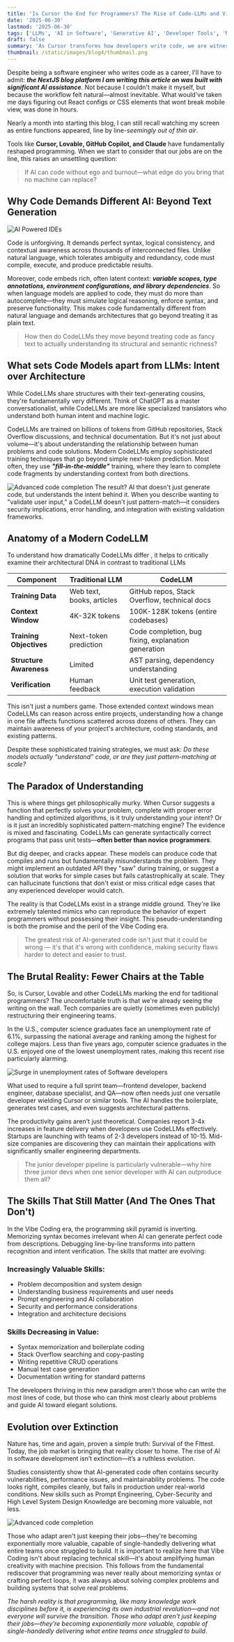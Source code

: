 ```yaml
---
title: 'Is Cursor the End for Programmers? The Rise of Code-LLMs and Vibe Coding'
date: '2025-06-30'
lastmod: '2025-06-30'
tags: ['LLMs', 'AI in Software', 'Generative AI', 'Developer Tools', 'NLP']
draft: false
summary: 'As Cursor transforms how developers write code, we are witnessing the emergence of "Vibe Coding"—a new paradigm where programmers work through intuition and intent rather than explicit syntax. But how are these CodeLLMs different from traditional LLM architectures, and are we really losing the essence of what made us programmers in the first place?'
thumbnail: /static/images/blog4/thumbnail.png
---
```


Despite being a software engineer who writes code as a career, I'll have to admit: _**the NextJS blog platform I am writing this article on was built with significant AI assistance**_. Not because I couldn't make it myself, but because the workflow felt natural—almost inevitable. What would've taken me days figuring out React configs or CSS elements that wont break mobile view, was done in hours.

Nearly a month into starting this blog, I can still recall watching my screen as entire functions appeared, line by line-_seemingly out of thin air_.

Tools like **Cursor, Lovable, GitHub Copilot, and Claude** have fundamentally reshaped programming. When we start to consider that our jobs are on the line, this raises an unsettling question:

> If AI can code without ego and burnout—what edge do you bring that no machine can replace?

<TOCInline toc={props.toc} />

## Why Code Demands Different AI: Beyond Text Generation

![AI Powered IDEs](/static/images/blog4/editors.png)

Code is unforgiving. It demands perfect syntax, logical consistency, and contextual awareness across thousands of interconnected files. Unlike natural language, which tolerates ambiguity and redundancy, code must compile, execute, and produce predictable results.

Moreover, code embeds rich, often latent context: **_variable scopes, type annotations, environment configurations, and library dependencies_**. So when language models are applied to code, they must do more than autocomplete—they must simulate logical reasoning, enforce syntax, and preserve functionality. This makes code fundamentally different from natural language and demands architectures that go beyond treating it as plain text.

> How then do CodeLLMs they move beyond treating code as fancy text to actually understanding its structural and semantic richness?

## What sets Code Models apart from LLMs: Intent over Architecture

While CodeLLMs share structures with their text-generating cousins, they're fundamentally very different. Think of ChatGPT as a master conversationalist, while CodeLLMs are more like specialized translators who understand both human intent and machine logic.

CodeLLMs are trained on billions of tokens from GitHub repositories, Stack Overflow discussions, and technical documentation. But it's not just about volume—it's about understanding the relationship between human problems and code solutions. Modern CodeLLMs employ sophisticated training techniques that go beyond simple next-token prediction. Most often, they use **_"fill-in-the-middle"_** training, where they learn to complete code fragments by understanding context from both directions.

![Advanced code completion](/static/images/blog4/prediction.png)
The result? AI that doesn't just generate code, but understands the intent behind it. When you describe wanting to "validate user input," a CodeLLM doesn't just pattern-match—it considers security implications, error handling, and integration with existing validation frameworks.

## Anatomy of a Modern CodeLLM

To understand how dramatically CodeLLMs differ , it helps to critically examine their architectural DNA in contrast to traditional LLMs

| **Component**           | **Traditional LLM**       | **CodeLLM**                                         |
| ----------------------- | ------------------------- | --------------------------------------------------- |
| **Training Data**       | Web text, books, articles | GitHub repos, Stack Overflow, technical docs        |
| **Context Window**      | 4K-32K tokens             | 100K-128K tokens (entire codebases)                 |
| **Training Objectives** | Next-token prediction     | Code completion, bug fixing, explanation generation |
| **Structure Awareness** | Limited                   | AST parsing, dependency understanding               |
| **Verification**        | Human feedback            | Unit test generation, execution validation          |

This isn't just a numbers game. Those extended context windows mean CodeLLMs can reason across entire projects, understanding how a change in one file affects functions scattered across dozens of others. They can maintain awareness of your project's architecture, coding standards, and existing patterns.

Despite these sophisticated training strategies, we must ask: _Do these models actually “understand” code, or are they just pattern-matching at scale?_

## The Paradox of Understanding

This is where things get philosophically murky. When Cursor suggests a function that perfectly solves your problem, complete with proper error handling and optimized algorithms, is it truly understanding your intent? Or is it just an incredibly sophisticated pattern-matching engine? The evidence is mixed and fascinating. CodeLLMs can generate syntactically correct programs that pass unit tests—**often better than novice programmers**.

But dig deeper, and cracks appear. These models can produce code that compiles and runs but fundamentally misunderstands the problem. They might implement an outdated API they "saw" during training, or suggest a solution that works for simple cases but fails catastrophically at scale. They can hallucinate functions that don't exist or miss critical edge cases that any experienced developer would catch.

The reality is that CodeLLMs exist in a strange middle ground. They're like extremely talented mimics who can reproduce the behavior of expert programmers without possessing their insight. This pseudo-understanding is both the promise and the peril of the Vibe Coding era.

> The greatest risk of AI-generated code isn't just that it could be wrong — it's that it's wrong with confidence, making security flaws harder to detect and easier to trust.

## The Brutal Reality: Fewer Chairs at the Table

So, is Cursor, Lovable and other CodeLLMs marking the end for taditional programmers? The uncomfortable truth is that we're already seeing the writing on the wall. Tech companies are quietly (sometimes even publicly) restructuring their engineering teams.

In the U.S., computer science graduates face an unemployment rate of 6.1%, surpassing the national average and ranking among the highest for college majors. Less than five years ago, computer science graduates in the U.S. enjoyed one of the lowest unemployment rates, making this recent rise particularly alarming.

![Surge in unemployment rates of Software developers](/static/images/blog4/jobs.png)

What used to require a full sprint team—frontend developer, backend engineer, database specialist, and QA—now often needs just one versatile developer wielding Cursor or similar tools. The AI handles the boilerplate, generates test cases, and even suggests architectural patterns.

The productivity gains aren't just theoretical. Companies report 3-4x increases in feature delivery when developers use CodeLLMs effectively. Startups are launching with teams of 2-3 developers instead of 10-15. Mid-size companies are discovering they can maintain their applications with significantly smaller engineering departments.

> The junior developer pipeline is particularly vulnerable—why hire three junior devs when one senior developer with AI can outproduce them all?

## The Skills That Still Matter (And The Ones That Don't)

In the Vibe Coding era, the programming skill pyramid is inverting. Memorizing syntax becomes irrelevant when AI can generate perfect code from descriptions. Debugging line-by-line transforms into pattern recognition and intent verification. The skills that matter are evolving:

### Increasingly Valuable Skills:

- Problem decomposition and system design
- Understanding business requirements and user needs
- Prompt engineering and AI collaboration
- Security and performance considerations
- Integration and architecture decisions

### Skills Decreasing in Value:

- Syntax memorization and boilerplate coding
- Stack Overflow searching and copy-pasting
- Writing repetitive CRUD operations
- Manual test case generation
- Documentation writing for standard patterns

The developers thriving in this new paradigm aren't those who can write the most lines of code, but those who can think most clearly about problems and guide AI toward elegant solutions.

## Evolution over Extinction

Nature has, time and again, proven a simple truth: Survival of the Fittest. Today, the job market is bringing that reality closer to home. The rise of AI in software development isn’t extinction—it’s a ruthless evolution.

Studies consistently show that AI-generated code often contains security vulnerabilities, performance issues, and maintainability problems. The code looks right, compiles cleanly, but fails in production under real-world conditions. New skills such as Prompt Engineering, Cyber-Security and High Level System Design Knowledge are becoming more valuable, not less.

![Advanced code completion](/static/images/blog4/risks.png)

Those who adapt aren't just keeping their jobs—they're becoming exponentially more valuable, capable of single-handedly delivering what entire teams once struggled to build. It is important to realize here that Vibe Coding isn't about replacing technical skill—it's about amplifying human creativity with machine precision. This follows from the fundamental rediscover that programming was never really about memorizing syntax or crafting perfect loops, it was always about solving complex problems and building systems that solve real problems.

_The harsh reality is that programming, like many knowledge work disciplines before it, is experiencing its own industrial revolution—and not everyone will survive the transition. Those who adapt aren't just keeping their jobs—they're becoming exponentially more valuable, capable of single-handedly delivering what entire teams once struggled to build_.
